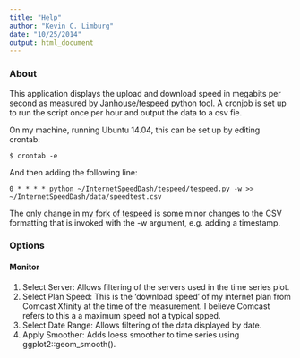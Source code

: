 ```yaml
---
title: "Help"
author: "Kevin C. Limburg"
date: "10/25/2014"
output: html_document
---
```


### About

This application displays the upload and download speed in megabits per second as measured by [Janhouse/tespeed](https://github.com/Janhouse/tespeed) python tool. A cronjob is set up to run the script once per hour and output the data to a csv fie. 

On my machine, running Ubuntu 14.04, this can be set up by editing crontab:

```
$ crontab -e
```

And then adding the following line:

```
0 * * * * python ~/InternetSpeedDash/tespeed/tespeed.py -w >> ~/InternetSpeedDash/data/speedtest.csv
```

The only change in [my fork of tespeed](https://github.com/klimburg/tespeed) is some minor changes to the CSV formatting that is invoked with the -w argument, e.g. adding a timestamp.

### Options

#### Monitor


1. Select Server: Allows filtering of the servers used in the time series plot.
2. Select Plan Speed: This is the 'download speed' of my internet plan from Comcast Xfinity at the time of the measurement. I believe Comcast refers to this a a maximum speed not a typical spped.
3. Select Date Range: Allows filtering of the data displayed by date.
4. Apply Smoother: Adds loess smoother to time series using ggplot2::geom_smooth().